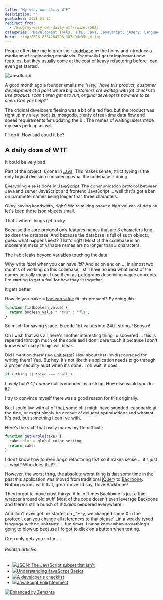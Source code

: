 ```yaml
---
title: "My very own daily WTF"
description: ""
published: 2013-01-10
redirect_from:
  - /blog/my-very-own-daily-wtf/swizec/5829
categories: "Development Tools, HTML, Java, JavaScript, jQuery, Languages, Programming, Uncategorized"
hero: ./img/8226-8364284798_807d9de35e_m.jpg
---
```


People often hire me to grab their [codebase](http://en.wikipedia.org/wiki/Codebase "Codebase") by the horns and introduce a modicum of engineering standards. Eventually I get to implement new features, but they usually come at the cost of heavy refactoring before I can even get started.

![JavaScript](./img/8226-8364284798_807d9de35e_m.jpg "JavaScript")

A good month ago a founder emails me _"Hey, I have this product, customer development at a point where big customers are waiting with fat checks to use product. I can't even get it to run, original developers nowhere to be seen. Can you help?"_

The original developers fleeing was a bit of a red flag, but the product was right up my alley: node.js, mongodb, plenty of real-time data flow and speed requirements for updating the UI. The names of waiting users made my ears perk up as well.

I'll do it! How bad could it be?

## A daily dose of WTF

It could be very bad.

Part of the project is done in [Java](http://www.oracle.com/technetwork/java/ "Java (programming language)"). This makes sense, strict typing is the only logical decision considering what the codebase is doing.

Everything else is done in [JavaScript](http://en.wikipedia.org/wiki/JavaScript "JavaScript"). The communication protocol between Java and server JavaScript and frontend JavaScript ... well that's got a ban on parameter names being longer than three characters.

Okay, saving bandwidth, right? We're talking about a high volume of data so let's keep those json objects small.

That's where things get tricky.

Because the core protocol only features names that are 3 characters long, so does the database. And because the database is full of such objects, guess what happens next? That's right! Most of the codebase is an incoherent mess of variable names are no longer than 3 characters.

The habit leaks beyond variables touching the data.

Why write _label_ when you can have _lbl_? And so on and on ... in almost two months of working on this codebase, I still have no idea what most of the names actually mean. I use them as pictograms describing vague concepts. I'm starting to get a feel for how they fit together.

It gets better.

How do you make a [boolean value](http://en.wikipedia.org/wiki/Boolean_data_type "Boolean data type") fit this protocol? By doing this:

```javascript
function fix(boolean_value) {
  return boolean_value ? "tru" : "fls";
}
```

So much for saving space. Encode 1bit values into 24bit strings! Booyah!

Oh I wish that was all, here's another interesting thing I discovered ... this is repeated through much of the code and I don't dare touch it because I don't know what crazy things will break.

Did I mention there's no [unit tests](http://en.wikipedia.org/wiki/Unit_testing "Unit testing")? How about that I'm discouraged for writing them? Yep. But hey, it's not like this application needs to go through a proper security audit when it's done ... oh wait, it does.

```javascript
if (!thing || thing === 'null') ...
```

Lovely huh? _Of course_ null is encoded as a string. How else would you do it?

I try to convince myself there was a good reason for this originally.

But I could live with all of that, some of it might have sounded reasonable at the time, or might simply be a result of deluded optimisations and whatnot. It's bad, but something I can live with.

Here's the stuff that really makes my life difficult:

```javascript
function getPurple(cake) {
  cake.color = global_color_setting;
  return cake;
}
```

I don't know how to even _begin_ refactoring that so it makes sense ... it's just ... what? Who does that!?

However, the worst thing, the absolute worst thing is that some time in the past this application was moved from traditional [jQuery](http://jquery.com/ "JQuery") to [Backbone](http://backbonejs.org/). Nothing wrong with that, great move I'd say, I love Backbone!

They forgot to move most things. A lot of times Backbone is just a thin wrapper around old stuff. Most of the code doesn't even leverage Backbone and there's still a bunch of _\\\\\\\$.ajax_ peppered everywhere.

And don't even get me started on \_"Hey, we changed name X in the protocol, can you change all references to that please" \_in a weakly typed language with no unit tests ... fun times. I never know when something's going to blow up because I forgot to click on a button when testing.

Grep only gets you so far ...

###### Related articles

- [![](https://i.zemanta.com/136156352_80_80.jpg)](http://timelessrepo.com/json-isnt-a-javascript-subset/)[JSON: The JavaScript subset that isn't](http://timelessrepo.com/json-isnt-a-javascript-subset/)
- [![](https://i.zemanta.com/noimg_102_80_80.jpg)](http://www.digitalsurgeons.com/blog/learning-javascript-basics-tutorial/)[Understanding JavaScript Basics](http://www.digitalsurgeons.com/blog/learning-javascript-basics-tutorial/)
- [![](https://i.zemanta.com/noimg_66_80_80.jpg)](http://blog.mariosangiorgio.com/2013/01/08/a-developers-checklist/)[A developer's checklist](http://blog.mariosangiorgio.com/2013/01/08/a-developers-checklist/)
- [![](https://i.zemanta.com/135076493_80_80.jpg)](http://shop.oreilly.com/product/0636920027713.do)[JavaScript Enlightenment](http://shop.oreilly.com/product/0636920027713.do)

[![Enhanced by Zemanta](https://img.zemanta.com/zemified_e.png?x-id=e46fb08c-1158-4e30-ac78-8a27e95de93d)](http://www.zemanta.com/?px "Enhanced by Zemanta")
